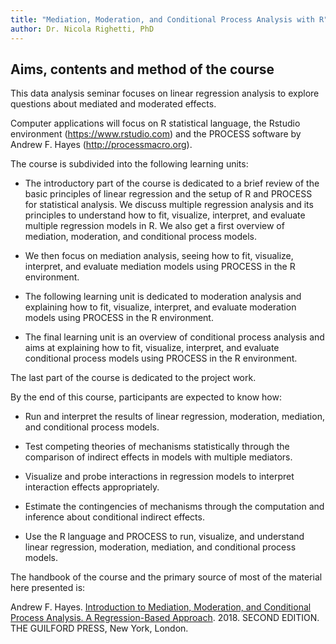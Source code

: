 ```yaml
---
title: "Mediation, Moderation, and Conditional Process Analysis with R"
author: Dr. Nicola Righetti, PhD
---
```


## Aims, contents and method of the course

This data analysis seminar focuses on linear regression analysis to explore questions about mediated and moderated effects.

Computer applications will focus on R statistical language, the Rstudio environment ([https://www.rstudio.com](https://www.rstudio.com/)) and the PROCESS software by Andrew F. Hayes ([http://processmacro.org](http://processmacro.org/)).

The course is subdivided into the following learning units:

-   The introductory part of the course is dedicated to a brief review of the basic principles of linear regression and the setup of R and PROCESS for statistical analysis. We discuss multiple regression analysis and its principles to understand how to fit, visualize, interpret, and evaluate multiple regression models in R. We also get a first overview of mediation, moderation, and conditional process models.

-   We then focus on mediation analysis, seeing how to fit, visualize, interpret, and evaluate mediation models using PROCESS in the R environment.

-   The following learning unit is dedicated to moderation analysis and explaining how to fit, visualize, interpret, and evaluate moderation models using PROCESS in the R environment.

-   The final learning unit is an overview of conditional process analysis and aims at explaining how to fit, visualize, interpret, and evaluate conditional process models using PROCESS in the R environment.

The last part of the course is dedicated to the project work.

By the end of this course, participants are expected to know how:

-   Run and interpret the results of linear regression, moderation, mediation, and conditional process models.

-   Test competing theories of mechanisms statistically through the comparison of indirect effects in models with multiple mediators.

-   Visualize and probe interactions in regression models to interpret interaction effects appropriately.

-   Estimate the contingencies of mechanisms through the computation and inference about conditional indirect effects.

-   Use the R language and PROCESS to run, visualize, and understand linear regression, moderation, mediation, and conditional process models.

The handbook of the course and the primary source of most of the material here presented is:

Andrew F. Hayes. [Introduction to Mediation, Moderation, and Conditional Process Analysis. A Regression-Based Approach](https://books.google.at/books?id=6uk7DwAAQBAJ&printsec=frontcover&dq=introduction+to+Mediation,+Moderation,+and+Conditional+Process+Analysis.+A+Regression-Based+Approach.+2018+second+edition&hl=en&sa=X&ved=2ahUKEwjaoLSi6cf9AhV0S_EDHbngDwwQ6AF6BAgHEAI#v=onepage&q=introduction%20to%20Mediation%2C%20Moderation%2C%20and%20Conditional%20Process%20Analysis.%20A%20Regression-Based%20Approach.%202018%20second%20edition&f=false). 2018. SECOND EDITION. THE GUILFORD PRESS, New York, London.
